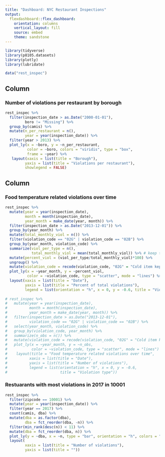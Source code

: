 ```yaml
---
title: "Dashboard: NYC Restaurant Inspections"
output: 
  flexdashboard::flex_dashboard:
    orientation: columns
    vertical_layout: fill
    source: embed
    theme: sandstone
---
```


```r
library(tidyverse)
library(p8105.datasets)
library(plotly)
library(lubridate)

data("rest_inspec")
```

Column {data-width=650, .tabset}
-----------------------------------------------------------------------

### Number of violations per restaurant by borough

```r
rest_inspec %>% 
  filter(inspection_date > as.Date("2000-01-01"),
         boro != "Missing") %>% 
  group_by(camis) %>% 
  mutate(n_per_restaurant = n(),
         year = year(inspection_date)) %>% 
  filter(year > 2013) %>% 
  plot_ly(x = ~boro, y = ~n_per_restaurant, 
          color = ~boro, colors = "viridis", type = "box",
          frame = ~year) %>% 
   layout(xaxis = list(title = "Borough"),
         yaxis = list(title = "Violations per restaurant"),
         showlegend = FALSE)
```

Column {data-width=350}
-----------------------------------------------------------------------

### Food temperature related violations over time

```r
rest_inspec %>% 
  mutate(year = year(inspection_date),
         month = month(inspection_date),
         year_month = make_date(year, month)) %>% 
  filter(inspection_date > as.Date("2013-12-01")) %>% 
  group_by(year_month) %>% 
  mutate(total_monthly_viol = n()) %>% 
  filter(violation_code == "02G" | violation_code == "02B") %>% 
  group_by(year_month, violation_code) %>% 
  summarize(viol_per_type = n(),
            total_monthly_viol = mean(total_monthly_viol)) %>% # keep total violations in the month and violations per violation code
  mutate(percent_viol = (viol_per_type/total_monthly_viol)*100) %>% 
  ungroup() %>% 
  mutate(violation_code = recode(violation_code, "02G" = "Cold item kept too hot", "02B" = "Hot item kept too cold")) %>% 
  plot_ly(x = ~year_month, y = ~percent_viol, 
          color = ~violation_code, type = "scatter", mode = "lines") %>% 
  layout(xaxis = list(title = "Date"),
         yaxis = list(title = "Percent of total violations"),
         legend = list(orientation = "h", x = 0, y = -0.6, title = "Violation type"))
  
# rest_inspec %>% 
#   mutate(year = year(inspection_date),
#          month = month(inspection_date),
#          year_month = make_date(year, month)) %>% 
#   filter(inspection_date > as.Date("2013-12-01"),
#          violation_code == "02G" | violation_code == "02B") %>% 
#   select(year_month, violation_code) %>%
#   group_by(violation_code, year_month) %>% 
#   summarize(n_obs = n()) %>% 
#   mutate(violation_code = recode(violation_code, "02G" = "Cold item kept too hot", "02B" = "Hot item kept too cold")) %>% 
#   plot_ly(x = ~year_month, y = ~n_obs, 
#           color = ~violation_code, type = "scatter", mode = "lines") %>% 
#    layout(title = "Food temperature related violations over time",
#          xaxis = list(title = "Date"),
#          yaxis = list(title = "Number of violations"),
#          legend = list(orientation = "h", x = 0, y = -0.6, 
#                        title = "Violation type"))
```

### Restuarants with most violations in 2017 in 10001

```r
rest_inspec %>% 
  filter(zipcode == 10001) %>%
  mutate(year = year(inspection_date)) %>% 
  filter(year == 2017) %>% 
  count(camis, dba) %>% 
  mutate(dba = as.factor(dba), 
         dba = fct_reorder(dba, -n)) %>% 
  filter(min_rank(desc(n)) < 11) %>% 
  mutate(dba = fct_reorder(dba, n)) %>% 
  plot_ly(y = ~dba, x = ~n, type = "bar", orientation = "h", colors = "viridis") %>% 
  layout(
         xaxis = list(title = "Number of violations"),
         yaxis = list(title = ""))
```

